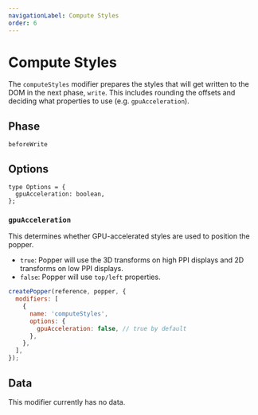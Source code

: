 ```yaml
---
navigationLabel: Compute Styles
order: 6
---
```


# Compute Styles

The `computeStyles` modifier prepares the styles that will get written to the
DOM in the next phase, `write`. This includes rounding the offsets and deciding
what properties to use (e.g. `gpuAcceleration`).

<x-ad />

## Phase

`beforeWrite`

## Options

```flow
type Options = {
  gpuAcceleration: boolean,
};
```

### `gpuAcceleration`

This determines whether GPU-accelerated styles are used to position the popper.

- `true`: Popper will use the 3D transforms on high PPI displays and 2D
  transforms on low PPI displays.
- `false`: Popper will use `top/left` properties.

```js
createPopper(reference, popper, {
  modifiers: [
    {
      name: 'computeStyles',
      options: {
        gpuAcceleration: false, // true by default
      },
    },
  ],
});
```

## Data

This modifier currently has no data.
